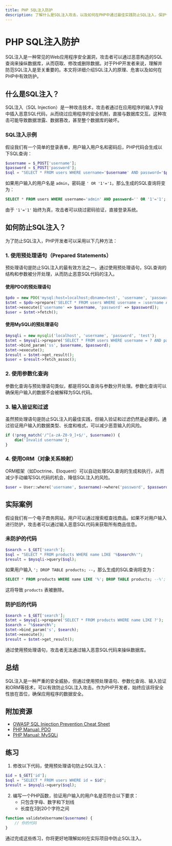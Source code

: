 ```yaml
---
title: PHP SQL注入防护
description: 了解什么是SQL注入攻击，以及如何在PHP中通过最佳实践防止SQL注入，保护你的应用程序安全。
---
```


# PHP SQL注入防护

SQL注入是一种常见的Web应用程序安全漏洞，攻击者可以通过恶意构造的SQL查询来操纵数据库，从而窃取、修改或删除数据。对于PHP开发者来说，理解并防范SQL注入是至关重要的。本文将详细介绍SQL注入的原理、危害以及如何在PHP中有效防护。

## 什么是SQL注入？

SQL注入（SQL Injection）是一种攻击技术，攻击者通过在应用程序的输入字段中插入恶意SQL代码，从而绕过应用程序的安全机制，直接与数据库交互。这种攻击可能导致数据泄露、数据篡改，甚至整个数据库的破坏。

### SQL注入示例

假设我们有一个简单的登录表单，用户输入用户名和密码后，PHP代码会生成以下SQL查询：

```php
$username = $_POST['username'];
$password = $_POST['password'];
$sql = "SELECT * FROM users WHERE username='$username' AND password='$password'";
```

如果用户输入的用户名是 `admin`，密码是 `' OR '1'='1`，那么生成的SQL查询将变为：

```sql
SELECT * FROM users WHERE username='admin' AND password='' OR '1'='1';
```

由于 `'1'='1'` 始终为真，攻击者可以绕过密码验证，直接登录系统。

## 如何防止SQL注入？

为了防止SQL注入，PHP开发者可以采用以下几种方法：

### 1. 使用预处理语句（Prepared Statements）

预处理语句是防止SQL注入的最有效方法之一。通过使用预处理语句，SQL查询的结构和参数被分开处理，从而防止恶意SQL代码的注入。

#### 使用PDO的预处理语句

```php
$pdo = new PDO('mysql:host=localhost;dbname=test', 'username', 'password');
$stmt = $pdo->prepare('SELECT * FROM users WHERE username = :username AND password = :password');
$stmt->execute(['username' => $username, 'password' => $password]);
$user = $stmt->fetch();
```

#### 使用MySQLi的预处理语句

```php
$mysqli = new mysqli('localhost', 'username', 'password', 'test');
$stmt = $mysqli->prepare('SELECT * FROM users WHERE username = ? AND password = ?');
$stmt->bind_param('ss', $username, $password);
$stmt->execute();
$result = $stmt->get_result();
$user = $result->fetch_assoc();
```

### 2. 使用参数化查询

参数化查询与预处理语句类似，都是将SQL查询与参数分开处理。参数化查询可以确保用户输入的数据不会被解释为SQL代码。

### 3. 输入验证和过滤

虽然预处理语句是防止SQL注入的最佳实践，但输入验证和过滤仍然是必要的。通过验证用户输入的数据类型、长度和格式，可以减少恶意输入的风险。

```php
if (!preg_match('/^[a-zA-Z0-9_]+$/', $username)) {
    die('Invalid username');
}
```

### 4. 使用ORM（对象关系映射）

ORM框架（如Doctrine、Eloquent）可以自动处理SQL查询的生成和执行，从而减少手动编写SQL代码的机会，降低SQL注入的风险。

```php
$user = User::where('username', $username)->where('password', $password)->first();
```

## 实际案例

假设我们有一个电子商务网站，用户可以通过搜索框查找商品。如果不对用户输入进行防护，攻击者可以通过输入恶意SQL代码来获取所有商品信息。

### 未防护的代码

```php
$search = $_GET['search'];
$sql = "SELECT * FROM products WHERE name LIKE '%$search%'";
$result = $mysqli->query($sql);
```

如果用户输入 `'; DROP TABLE products; --`，那么生成的SQL查询将变为：

```sql
SELECT * FROM products WHERE name LIKE '%'; DROP TABLE products; --%';
```

这将导致 `products` 表被删除。

### 防护后的代码

```php
$search = $_GET['search'];
$stmt = $mysqli->prepare('SELECT * FROM products WHERE name LIKE ?');
$search = "%$search%";
$stmt->bind_param('s', $search);
$stmt->execute();
$result = $stmt->get_result();
```

通过使用预处理语句，攻击者无法通过输入恶意SQL代码来操纵数据库。

## 总结

SQL注入是一种严重的安全威胁，但通过使用预处理语句、参数化查询、输入验证和ORM等技术，可以有效防止SQL注入攻击。作为PHP开发者，始终应该将安全性放在首位，确保应用程序的数据安全。

## 附加资源

- [OWASP SQL Injection Prevention Cheat Sheet](https://owasp.org/www-project-cheat-sheets/cheatsheets/SQL_Injection_Prevention_Cheat_Sheet.html)
- [PHP Manual: PDO](https://www.php.net/manual/en/book.pdo.php)
- [PHP Manual: MySQLi](https://www.php.net/manual/en/book.mysqli.php)

## 练习

1. 修改以下代码，使用预处理语句防止SQL注入：

```php
$id = $_GET['id'];
$sql = "SELECT * FROM users WHERE id = $id";
$result = $mysqli->query($sql);
```

2. 编写一个PHP函数，验证用户输入的用户名是否符合以下要求：
   - 只包含字母、数字和下划线
   - 长度在3到20个字符之间

```php
function validateUsername($username) {
    // 你的代码
}
```

通过完成这些练习，你将更好地理解如何在实际项目中防止SQL注入。